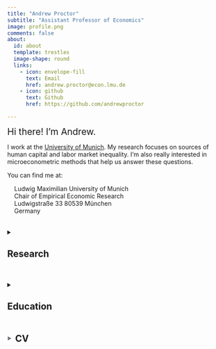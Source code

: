 ```yaml
---
title: "Andrew Proctor"
subtitle: "Assistant Professor of Economics"
image: profile.png
comments: false
about:
  id: about
  template: trestles
  image-shape: round
  links:
    - icon: envelope-fill
      text: Email
      href: andrew.proctor@econ.lmu.de
    - icon: github
      text: Github
      href: https://github.com/andrewproctor

---
```


::: {#about}
<span style="font-size: 1.3rem">Hi there!  I'm Andrew.</span>


I work at the [University of Munich](https://www.econ.lmu.de/en/).  My research 
focuses on sources of human capital and labor market inequality.  I'm also really interested in microeconometric methods that help us answer these questions.  

You can find me at:

<div style="margin-left: 1rem;">
  Ludwig Maximilian University of Munich  
  Chair of Empirical Economic Research  
  Ludwigstraße 33 
  80539 München  
  Germany 
</div>



:::

<div style="margin-top: 2rem;"></div>
<details>
<summary><h2 id="my-heading"> Research</h2></summary>

### Published Work

<details>
<summary><span style="font-size: 1.25rem; color: #343a40; font-weight: 600;">Crowdsourcing hypothesis tests: Making transparent how design choices shape research results</span> (with Justin Landy et al)</summary>

To what extent are research results influenced by subjective decisions that scientists make as they design studies? Fifteen research teams independently designed studies to answer five original research questions related to moral judgments, negotiations, and implicit cognition. Participants from 2 separate large samples (total N > 15,000) were then randomly assigned to complete 1 version of each study. Effect sizes varied dramatically across different sets of materials designed to test the same hypothesis: Materials from different teams rendered statistically significant effects in opposite directions for 4 of 5 hypotheses, with the narrowest range in estimates being d = −0.37 to + 0.26. Meta-analysis and a Bayesian perspective on the results revealed overall support for 2 hypotheses and a lack of support for 3 hypotheses. Overall, practically none of the variability in effect sizes was attributable to the skill of the research team in designing materials, whereas considerable variability was attributable to the hypothesis being tested. In a forecasting survey, predictions of other scientists were significantly correlated with study results, both across and within hypotheses. Crowdsourced testing of research hypotheses helps reveal the true consistency of empirical support for a scientific claim. 

<a class="btn btn-primary" href="https://doi.org/10.1037/bul0000220" role="button">Publication</a> 
<a class="btn btn-primary" href="https://andrewproctor.net/assets/Landy-et-al.-2020-PsychologicalBulletin.pdf" role="button">Ungated PDF</a> 
</details>



### Work in Progress

<details>
<summary><span style="font-size: 1.25rem; color: #343a40; font-weight: 600;">A Simplified Klein–Spady Estimator for Binary Choice Models</span> (with Per Hjertstrand and Joakim Westerlund)</summary>

<div style="margin-top: 1rem;"></div>
One of the most cited studies within the field of binary choice models is that of Klein and Spady (1993), in which the authors propose an estimator that is not only non-parametric with respect to the choice density but also asymptotically efficient. However, while theoretically appealing, the estimator has been found to be very difficult to implement with poor small-sample properties. This paper proposes a simplified version of the Klein–Spady estimator, which is shown to be easy to implement, numerically relatively more stable, and with excellent small-sample and asymptotic properties. &nbsp;&nbsp;  <a class="btn btn-primary" href="https://andrewproctor.net/assets/SKS_wp2025.pdf" role="button">Draft</a> 
</details>

<details>
<summary><span style="font-size: 1.25rem; color: #343a40; font-weight: 600;">Did the apple fall far from the tree? Uncertainty and learning about ability with family-informed priors</span></summary>

<div style="margin-top: 1rem;"></div>
This study examines the effect of uncertainty and learning about ability on intergenerational correlations in education and labor market outcomes, when children and their parents utilize family signals to inform initial beliefs about ability. I examine this question by using a cohort study and rich administrative data to estimate a dynamic discrete choice structural model of education and occupational decisions, incorporating multidimensional skills and ability endowments, as well as uncertainty and learning about ability, starting from a family-driven prior. &nbsp;&nbsp;  <a class="btn btn-primary" href="https://andrewproctor.net/assets/DAFFFT_wp2022.pdf" role="button">Draft</a> 
</details>

<details>
<summary><span style="font-size: 1.25rem; color: #343a40; font-weight: 600;">Careers of the Extremely Intelligent</span> (with Erik Lindqvist, Jonas Vlachos and Joacim Tåg) </summary>

<div style="margin-top: 1rem;"></div>
We study the charateristics and career outcomes of men at the very high end of the cognitive ability distribution, using population-level data on 1.2 million Swedish men. The share of men who major in a STEM field, attain a PhD, pursue careers in IT, R&D and academia, and work in innovative firms increase throughout the distribution of cognitive ability. In contrast, wages are non-monotonic in cognitive ability – increasing up to approximately the 99.9th percentile of cognitive ability but falling thereafter. The decline is partly explained by falling non-cognitive ability at the high end of the distribution of cognitive ability and partly by men with extreme cognitive ability choosing less lucrative career paths. Studying changes over time, we document increasing returns to top cognitive ability from 1990 to 2001 and falling returns thereafter up to 2015. The fall in the returns to top cognitive ability coincides with growing employment in cognitively demanding tasks – suggesting falling demand is not enough to explain falling returns. Instead, our results point to a dramatic increase in the supply of men with IT-relevant education as a key factor behind falling returns to top cognitive ability.
</details>

<details>
<summary><span style="font-size: 1.25rem; color: #343a40; font-weight: 600;">Socio-economic background and beliefs about the consumption value of education
</span> (with Arnaud Maurel)</summary>

<div style="margin-top: 1rem;"></div>
Recent work has emphasized that education and career decisions are decided not only on the basis of expected financial returns, but also critically depend on the expected non-pecuniary enjoyment derived from these choices. Yet nearly all such analyses have treated the non-pecuniary consumption value of choices as known ex-ante by the agent, when in practice many of these components are not directly observable. Both the content and precision of these beliefs thus may depend on whether the agent has role models or peers that have experience with a prospective choice, and if so, what these experiences were like. This study examines how beliefs about non-pecuniary aspects of future educational decisions vary by socio-economic background, how these beliefs evolve, and how closely these beliefs correspond to subsequent experiences. This analysis is performed using detailed longitudinal data on students’ educational experiences and elicited beliefs about future educational experiences for a large sample of Swedish youth. Structural analysis will then consider how heterogeneous and potentially misspecified beliefs about the non-pecuniary enjoyment of education affects the educational investment and sorting decisions of youth differentially by socio-economic background.
</details>


<details>
<summary><span style="font-size: 1.25rem; color: #343a40; font-weight: 600;">Gender differences in perceived abilities and career sorting</span> (with Shubhaa Bhattacharyya and Patrizia Massner)</summary>

<div style="margin-top: 1rem;"></div>
Despite the increase in female labor force participation over the last decades, occupations and college majors continue to exhibit high levels of segregation between genders. Do gendered biases in beliefs about abilities affect this career sorting? In this study, we investigate the role of gender differences in self-perceived abilities on human capital investment paths, such as choice of subject in upper secondary schooling and the choice of college major. Using nationally representative panel survey data from the Evaluation Through Follow-Up (ETF) Study in Sweden, we document the presence of large gender-biases in self-perceptions of subject-specific ability by gender. We explore the magnitude and consequences of gender-biased beliefs for career sorting by structurally estimating a dynamic model of human capital investments that incorporates limited information about ability, with ability beliefs that may deviate from rational expectations through biased beliefs. By estimating the structural model using longitudinal ETF survey data matched to Swedish administrative data, we examine the extent to which gender-specific biases in self-perceived abilities can explain educational and occupational sorting in the Swedish labor market.
</details>


</details>

<div style="margin-top: 2rem;"></div>
<details>
<summary><h2 id="my-heading"> Education</h4></summary>

<div style="margin-top: 1rem;"></div>


<span style="font-size: 1.25rem;">**PhD in Economics**, Stockholm School of Economics (*Sweden*)</span> 

<span style="font-size: 1.25rem;">**MSc in Econometrics**, University of Amsterdam (*Netherlands*)</span> 

<span style="font-size: 1.25rem;">**BA in History**, Furman University (*USA*)</span> 

</details>

<h2 style="cursor: pointer;" onclick="toggleInlineDescription()">
  <span style="display: inline; color: #6c757d; font-size: 0.5em; vertical-align: middle;" id="toggle-icon">▶</span>
  <span style="margin-left: 0.2rem; vertical-align: middle;">CV</span>
  <span id="inline-description" style="display: none; margin-left: 0.5rem; color: #6c757d; vertical-align: middle;">
    <a class="btn btn-primary" href="https://andrewproctor.net/assets/AndrewProctor_CV.pdf" role="button">PDF</a>
  </span>
</h2>

<script>
  function toggleInlineDescription() {
    const desc = document.getElementById("inline-description");
    const icon = document.getElementById("toggle-icon");
    const show = desc.style.display === "none";

    desc.style.display = show ? "inline" : "none";
    icon.textContent = show ? "▼" : "▶";
  }
</script>

<script>
  document.addEventListener("DOMContentLoaded", function () {
    const allDetails = document.querySelectorAll("details");

    allDetails.forEach((detail) => {
      detail.addEventListener("toggle", function () {
        if (!detail.open) return;

        const parent = detail.parentElement;
        const siblingDetails = parent.querySelectorAll(":scope > details");

        siblingDetails.forEach((sibling) => {
          if (sibling !== detail) {
            sibling.removeAttribute("open");
          }
        });
      });
    });
  });
</script>